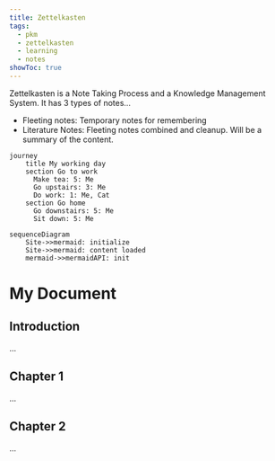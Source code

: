 ```yaml
---
title: Zettelkasten
tags:
  - pkm
  - zettelkasten
  - learning
  - notes
showToc: true
---
```




Zettelkasten is a Note Taking Process and a Knowledge Management System. It has 3 types of notes…

- Fleeting notes: Temporary notes for remembering
- Literature Notes: Fleeting notes combined and cleanup. Will be a summary of the content.


```mermaid
journey
    title My working day
    section Go to work
      Make tea: 5: Me
      Go upstairs: 3: Me
      Do work: 1: Me, Cat
    section Go home
      Go downstairs: 5: Me
      Sit down: 5: Me
```
```mermaid
sequenceDiagram
	Site->>mermaid: initialize
	Site->>mermaid: content loaded
	mermaid->>mermaidAPI: init
```




# My Document



## Introduction
...

## Chapter 1
...

## Chapter 2
...